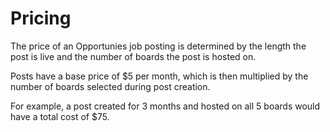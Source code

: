 # Pricing

The price of an Opportunies job posting is determined by the length the post is live and the number of boards the post is hosted on.

Posts have a base price of $5 per month, which is then multiplied by the number of boards selected during post creation.

For example, a post created for 3 months and hosted on all 5 boards would have a total cost of $75.
